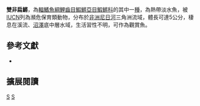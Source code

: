 {{Speciesbox 
| taxon = Epiplatys biafranus
| status = EN
| status_system = IUCN3.1
| authority = [[Radda|Radda]], 1970
| synonyms = 
}}
'''雙非扁鱂'''，為[[輻鰭魚綱|輻鰭魚綱]][[鯉齒目|鯉齒目]][[鰕鱂亞目|鰕鱂亞目]][[鰕鱂科|鰕鱂科]]的其中一[[種|種]]，為熱帶淡水魚，被[[IUCN|IUCN]]列為瀕危保育類動物，分布於[[非洲|非洲]][[尼日河|尼日河]]三角洲流域，體長可達5公分，棲息在溪流、[[沼澤|沼澤]]底中層水域，生活習性不明，可作為觀賞魚。

== 參考文獻 ==
*{{FishBase_species|genus=Epiplatys|species=biafranus|year=2014|month=7}}

== 擴展閱讀 ==
{{refbegin}}
{{wikispecies-inline|Epiplatys biafranus|雙非扁鱂}}
{{refend}}
{{Taxonbar|from=Q5544792}}

[[Category:觀賞魚|S]]
[[Category:扁鱂屬|S]]
{{animal-stub}}